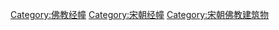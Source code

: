 [[Category:佛教经幢|Category:佛教经幢]]
[[Category:宋朝经幢|Category:宋朝经幢]]
[[Category:宋朝佛教建筑物|Category:宋朝佛教建筑物]]
